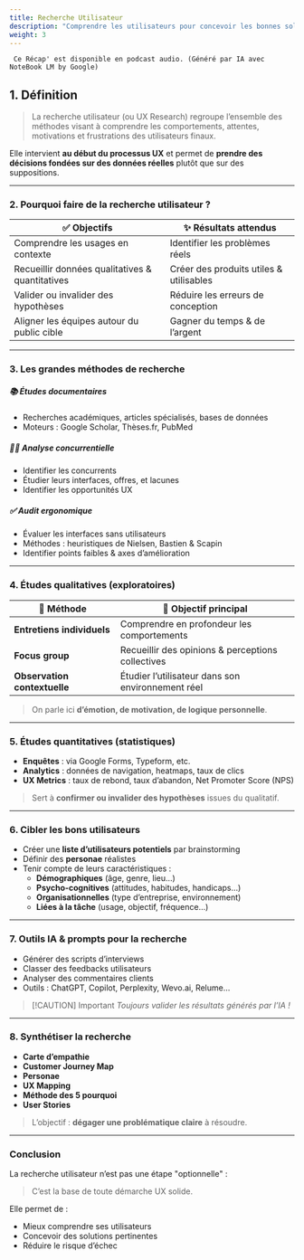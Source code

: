 ```yaml
---
title: Recherche Utilisateur
description: "Comprendre les utilisateurs pour concevoir les bonnes solutions"
weight: 3
---
```


<code> Ce Récap' est disponible en podcast audio. (Généré par IA avec NoteBook LM by Google)</code>

<SrtPlayer
  client:only="react"
  audioSrc="/podcasts/ux-user-research.m4a"
  srtUrl="/podcasts/ux-user-research.srt"
/>

## 1. Définition

> La recherche utilisateur (ou UX Research) regroupe l’ensemble des méthodes visant à comprendre les comportements, attentes, motivations et frustrations des utilisateurs finaux.
> 

Elle intervient **au début du processus UX** et permet de **prendre des décisions fondées sur des données réelles** plutôt que sur des suppositions.

---

### 2. Pourquoi faire de la recherche utilisateur ?

| ✅ Objectifs | ✨ Résultats attendus |
| --- | --- |
| Comprendre les usages en contexte | Identifier les problèmes réels |
| Recueillir données qualitatives & quantitatives | Créer des produits utiles & utilisables |
| Valider ou invalider des hypothèses | Réduire les erreurs de conception |
| Aligner les équipes autour du public cible | Gagner du temps & de l’argent |

---

### 3. Les grandes méthodes de recherche

##### 📚 **Études documentaires**

- Recherches académiques, articles spécialisés, bases de données
- Moteurs : Google Scholar, Thèses.fr, PubMed

##### 🕵️‍♂️ **Analyse concurrentielle**

- Identifier les concurrents
- Étudier leurs interfaces, offres, et lacunes
- Identifier les opportunités UX

##### ✅ **Audit ergonomique**

- Évaluer les interfaces sans utilisateurs
- Méthodes : heuristiques de Nielsen, Bastien & Scapin
- Identifier points faibles & axes d’amélioration

---

### 4. Études qualitatives (exploratoires)

| 🧪 Méthode | 👥 Objectif principal |
| --- | --- |
| **Entretiens individuels** | Comprendre en profondeur les comportements |
| **Focus group** | Recueillir des opinions & perceptions collectives |
| **Observation contextuelle** | Étudier l’utilisateur dans son environnement réel |

> On parle ici **d’émotion, de motivation, de logique personnelle**.

---

### 5. Études quantitatives (statistiques)

- **Enquêtes** : via Google Forms, Typeform, etc.
- **Analytics** : données de navigation, heatmaps, taux de clics
- **UX Metrics** : taux de rebond, taux d’abandon, Net Promoter Score (NPS)

> Sert à **confirmer ou invalider des hypothèses** issues du qualitatif.

---

### 6. Cibler les bons utilisateurs

- Créer une **liste d’utilisateurs potentiels** par brainstorming
- Définir des **personae** réalistes
- Tenir compte de leurs caractéristiques :
    - **Démographiques** (âge, genre, lieu…)
    - **Psycho-cognitives** (attitudes, habitudes, handicaps…)
    - **Organisationnelles** (type d’entreprise, environnement)
    - **Liées à la tâche** (usage, objectif, fréquence…)

---

### 7. Outils IA & prompts pour la recherche

- Générer des scripts d’interviews
- Classer des feedbacks utilisateurs
- Analyser des commentaires clients
- Outils : ChatGPT, Copilot, Perplexity, Wevo.ai, Relume…

> [!CAUTION] Important 
> *Toujours valider les résultats générés par l’IA !*

---

### 8. Synthétiser la recherche

- **Carte d’empathie**
- **Customer Journey Map**
- **Personae**
- **UX Mapping**
- **Méthode des 5 pourquoi**
- **User Stories**

> L’objectif : **dégager une problématique claire** à résoudre.

---

### Conclusion

La recherche utilisateur n’est pas une étape "optionnelle" :

> C’est la base de toute démarche UX solide.

Elle permet de :

- Mieux comprendre ses utilisateurs
- Concevoir des solutions pertinentes
- Réduire le risque d’échec